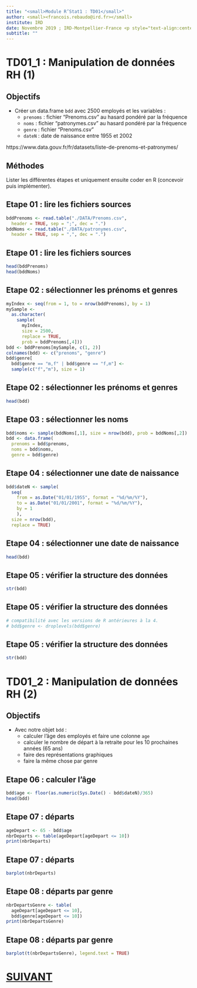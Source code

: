 ```yaml
---
title: "<small>Module R’Stat1 : TD01</small>"
author: <small><francois.rebaudo@ird.fr></small>
institute: IRD
date: Novembre 2019 ; IRD-Montpellier-France <p style="text-align:center"><small>CC BY-NC-ND 3.0</small></p>
subtitle: ""
---
```


# TD01_1 : Manipulation de données RH (1) {data-background=#273142}

## Objectifs

* Créer un data.frame `bdd` avec 2500 employés et les variables :
  - `prenoms` : fichier "Prenoms.csv" au hasard pondéré par la fréquence
  - `noms` : fichier "patronymes.csv" au hasard pondéré par la fréquence
  - `genre` : fichier "Prenoms.csv"
  - `dateN` : date de naissance entre 1955 et 2002

https://www.data.gouv.fr/fr/datasets/liste-de-prenoms-et-patronymes/
  
## Méthodes

Lister les différentes étapes et uniquement ensuite coder en R (concevoir puis implémenter).

## Etape 01 : lire les fichiers sources

```r
bddPrenoms <- read.table("./DATA/Prenoms.csv", 
  header = TRUE, sep = ";", dec = ".")
bddNoms <- read.table("./DATA/patronymes.csv", 
  header = TRUE, sep = ",", dec = ".")
```

## Etape 01 : lire les fichiers sources

```r
head(bddPrenoms)
head(bddNoms)
```

## Etape 02 : sélectionner les prénoms et genres

```r
myIndex <- seq(from = 1, to = nrow(bddPrenoms), by = 1)
mySample <- 
  as.character(
    sample(
      myIndex, 
      size = 2500, 
      replace = TRUE, 
      prob = bddPrenoms[,4]))
bdd <- bddPrenoms[mySample, c(1, 2)]
colnames(bdd) <- c("prenoms", "genre")
bdd$genre[
  bdd$genre == "m,f" | bdd$genre == "f,m"] <- 
  sample(c("f","m"), size = 1)
```

## Etape 02 : sélectionner les prénoms et genres

```r
head(bdd)
```

## Etape 03 : sélectionner les noms

```r
bdd$noms <- sample(bddNoms[,1], size = nrow(bdd), prob = bddNoms[,2])
bdd <- data.frame(
  prenoms = bdd$prenoms, 
  noms = bdd$noms,
  genre = bdd$genre)
```

## Etape 04 : sélectionner une date de naissance

```r
bdd$dateN <- sample(
  seq(
    from = as.Date("01/01/1955", format = "%d/%m/%Y"),
    to = as.Date("01/01/2001", format = "%d/%m/%Y"), 
    by = 1
    ), 
  size = nrow(bdd),
  replace = TRUE)
```

## Etape 04 : sélectionner une date de naissance

```r
head(bdd)
```

## Etape 05 : vérifier la structure des données

```r
str(bdd)
```

## Etape 05 : vérifier la structure des données

```r
# compatibilité avec les versions de R antérieures à la 4.
# bdd$genre <- droplevels(bdd$genre)
```

## Etape 05 : vérifier la structure des données

```r
str(bdd)
```

# TD01_2 : Manipulation de données RH (2) {data-background=#273142}

## Objectifs

* Avec notre objet `bdd` :
  - calculer l'âge des employés et faire une colonne `age`
  - calculer le nombre de départ à la retraite pour les 10 prochaines années (65 ans)
  - faire des représentations graphiques
  - faire la même chose par genre
  
## Etape 06 : calculer l'âge

```r
bdd$age <- floor(as.numeric(Sys.Date() - bdd$dateN)/365)
head(bdd)
```

## Etape 07 : départs

```r
ageDepart <- 65 - bdd$age
nbrDeparts <- table(ageDepart[ageDepart <= 10])
print(nbrDeparts)
```

## Etape 07 : départs

```r
barplot(nbrDeparts)
```

## Etape 08 : départs par genre

```r
nbrDepartsGenre <- table(
  ageDepart[ageDepart <= 10], 
  bdd$genre[ageDepart <= 10])
print(nbrDepartsGenre)
```

## Etape 08 : départs par genre

```r
barplot(t(nbrDepartsGenre), legend.text = TRUE)
```


# <a href = "R012_intro.html"> SUIVANT </a> {data-background=#273142}

